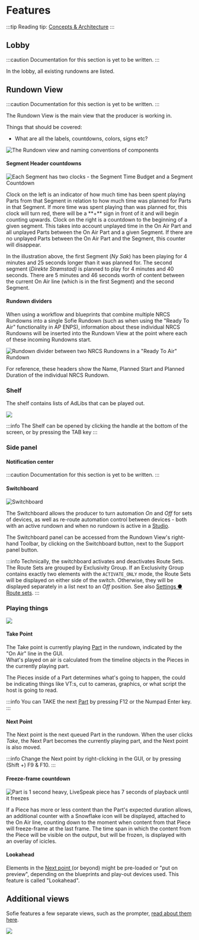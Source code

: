 
# Features

:::tip
Reading tip: [Concepts & Architecture](features-and-configuration/concepts-and-architecture.md)
:::

## Lobby

:::caution
Documentation for this section is yet to be written.
:::

In the lobby, all existing rundowns are listed.

## Rundown View

:::caution
Documentation for this section is yet to be written.
:::

The Rundown View is the main view that the producer is working in.

Things that should be covered:

- What are all the labels, countdowns, colors, signs etc?

![The Rundown view and naming conventions of components](/gitbook/assets/sofie-naming-conventions.png)

#### Segment Header countdowns

![Each Segment has two clocks - the Segment Time Budget and a Segment Countdown](/gitbook/assets/segment-header.png)

<Tabs>
<TabItem label="Left: Segment Time Budget" value="left" default>
Clock on the left is an indicator of how much time has been spent playing Parts from that Segment in relation to how much time was planned for Parts in that Segment. If more time was spent playing than was planned for, this clock will turn red, there will be a **+** sign in front of it and will begin counting upwards.
</TabItem>

<TabItem label="Right: Segment Countdown" value="right">
Clock on the right is a countdown to the beginning of a given segment. This takes into account unplayed time in the On Air Part and all unplayed Parts between the On Air Part and a given Segment. If there are no unplayed Parts between the On Air Part and the Segment, this counter will disappear.
</TabItem>
</Tabs>

In the illustration above, the first Segment \(_Ny Sak_\) has been playing for 4 minutes and 25 seconds longer than it was planned for. The second segment \(_Direkte Strømstad\)_ is planned to play for 4 minutes and 40 seconds. There are 5 minutes and 46 seconds worth of content between the current On Air line \(which is in the first Segment\) and the second Segment.

#### Rundown dividers

When using a workflow and blueprints that combine multiple NRCS Rundowns into a single Sofie Rundown \(such as when using the "Ready To Air" functionality in AP ENPS\), information about these individual NRCS Rundowns will be inserted into the Rundown View at the point where each of these incoming Rundowns start.

![Rundown divider between two NRCS Rundowns in a "Ready To Air" Rundown](/gitbook/assets/rundown-divider.png)

For reference, these headers show the Name, Planned Start and Planned Duration of the individual NRCS Rundown.

### Shelf

The shelf contains lists of AdLibs that can be played out.

![](/gitbook/assets/shelf.png)

:::info
The Shelf can be opened by clicking the handle at the bottom of the screen, or by pressing the TAB key
:::

### Side panel

#### Notification center

:::caution
Documentation for this section is yet to be written.
:::

#### Switchboard

![Switchboard](/gitbook/assets/switchboard.png)

The Switchboard allows the producer to turn automation _On_ and _Off_ for sets of devices, as well as re-route automation control between devices - both with an active rundown and when no rundown is active in a [Studio](features-and-configuration/concepts-and-architecture.md#system-organization-studio-and-show-style).

The Switchboard panel can be accessed from the Rundown View's right-hand Toolbar, by clicking on the Switchboard button, next to the Support panel button.

:::info
Technically, the switchboard activates and deactivates Route Sets. The Route Sets are grouped by Exclusivity Group. If an Exclusivity Group contains exactly two elements with the `ACTIVATE_ONLY` mode, the Route Sets will be displayed on either side of the switch. Otherwise, they will be displayed separately in a list next to an _Off_ position. See also [Settings ● Route sets](features-and-configuration/settings-view.md#route-sets).
:::

### Playing things

![](/gitbook/assets/takenext.png)

#### Take Point

The Take point is currently playing [Part](dictionary.md#part) in the rundown, indicated by the "On Air" line in the GUI.  
What's played on air is calculated from the timeline objects in the Pieces in the currently playing part.

The Pieces inside of a Part determines what's going to happen, the could be indicating things like VT:s, cut to cameras, graphics, or what script the host is going to read.

:::info
You can TAKE the next [Part](dictionary.md#part) by pressing F12 or the Numpad Enter key.
:::

#### Next Point

The Next point is the next queued Part in the rundown. When the user clicks _Take_, the Next Part becomes the currently playing part, and the Next point is also moved.

:::info
Change the Next point by right-clicking in the GUI, or by pressing \(Shift +\) F9 & F10.
:::

#### Freeze-frame countdown

![Part is 1 second heavy, LiveSpeak piece has 7 seconds of playback until it freezes](/gitbook/assets/freeze-countdown.png)

If a Piece has more or less content than the Part's expected duration allows, an additional counter with a Snowflake icon will be displayed, attached to the On Air line, counting down to the moment when content from that Piece will freeze-frame at the last frame. The time span in which the content from the Piece will be visible on the output, but will be frozen, is displayed with an overlay of icicles.

#### Lookahead

Elements in the [Next point ](dictionary.md#next-point)\(or beyond\) might be pre-loaded or "put on preview", depending on the blueprints and play-out devices used. This feature is called "Lookahead".

## Additional views

Sofie features a few separate views, such as the prompter, [read about them here](features-and-configuration/sofie-pages.md).

![](/gitbook/assets/prompter.png)
